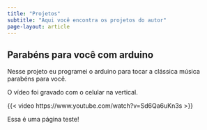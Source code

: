 ```yaml
---
title: "Projetos"
subtitle: "Aqui você encontra os projetos do autor"
page-layout: article
--- 
```


## Parabéns para você com arduino

Nesse projeto eu programei o arduino para tocar a clássica música parabéns para você.

:::{.callout-note}
O vídeo foi gravado com o celular na vertical.
:::

{{< video https://www.youtube.com/watch?v=Sd6Qa6uKn3s >}}


:::{.callout-warning}
Essa é uma página teste!
:::
